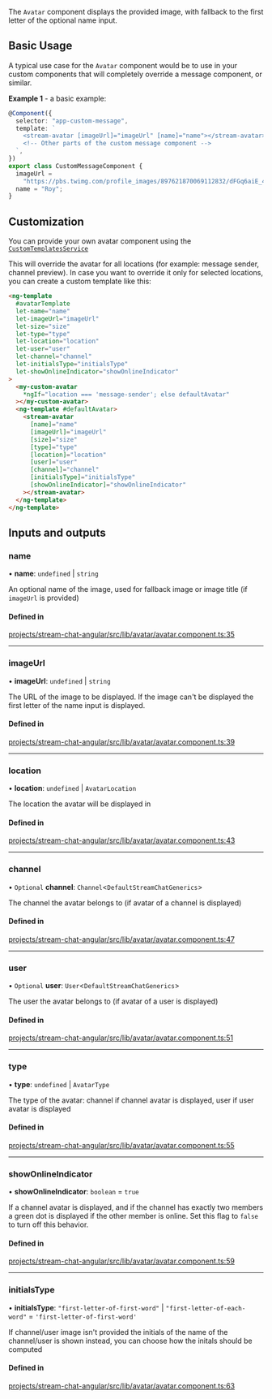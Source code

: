 The `Avatar` component displays the provided image, with fallback to the first letter of the optional name input.

## Basic Usage

A typical use case for the `Avatar` component would be to use in your custom components that will completely override a message component, or similar.

**Example 1** - a basic example:

```typescript
@Component({
  selector: "app-custom-message",
  template: `
    <stream-avatar [imageUrl]="imageUrl" [name]="name"></stream-avatar>
    <!-- Other parts of the custom message component -->
  `,
})
export class CustomMessageComponent {
  imageUrl =
    "https://pbs.twimg.com/profile_images/897621870069112832/dFGq6aiE_400x400.jpg";
  name = "Roy";
}
```

## Customization

You can provide your own avatar component using the [`CustomTemplatesService`](../services/CustomTemplatesService/#avatartemplate)

This will override the avatar for all locations (for example: message sender, channel preview). In case you want to override it only for selected locations, you can create a custom template like this:

```html
<ng-template
  #avatarTemplate
  let-name="name"
  let-imageUrl="imageUrl"
  let-size="size"
  let-type="type"
  let-location="location"
  let-user="user"
  let-channel="channel"
  let-initialsType="initialsType"
  let-showOnlineIndicator="showOnlineIndicator"
>
  <my-custom-avatar
    *ngIf="location === 'message-sender'; else defaultAvatar"
  ></my-custom-avatar>
  <ng-template #defaultAvatar>
    <stream-avatar
      [name]="name"
      [imageUrl]="imageUrl"
      [size]="size"
      [type]="type"
      [location]="location"
      [user]="user"
      [channel]="channel"
      [initialsType]="initialsType"
      [showOnlineIndicator]="showOnlineIndicator"
    ></stream-avatar>
  </ng-template>
</ng-template>
```

[//]: # "Start of generated content"
## Inputs and outputs 


### name

• **name**: `undefined` \| `string`

An optional name of the image, used for fallback image or image title (if `imageUrl` is provided)

#### Defined in

[projects/stream-chat-angular/src/lib/avatar/avatar.component.ts:35](https://github.com/GetStream/stream-chat-angular/blob/dd607b388b764ab7010a55fbdb35b67fbcfec2bf/projects/stream-chat-angular/src/lib/avatar/avatar.component.ts#L35)

___

### imageUrl

• **imageUrl**: `undefined` \| `string`

The URL of the image to be displayed. If the image can't be displayed the first letter of the name input is displayed.

#### Defined in

[projects/stream-chat-angular/src/lib/avatar/avatar.component.ts:39](https://github.com/GetStream/stream-chat-angular/blob/dd607b388b764ab7010a55fbdb35b67fbcfec2bf/projects/stream-chat-angular/src/lib/avatar/avatar.component.ts#L39)

___

### location

• **location**: `undefined` \| `AvatarLocation`

The location the avatar will be displayed in

#### Defined in

[projects/stream-chat-angular/src/lib/avatar/avatar.component.ts:43](https://github.com/GetStream/stream-chat-angular/blob/dd607b388b764ab7010a55fbdb35b67fbcfec2bf/projects/stream-chat-angular/src/lib/avatar/avatar.component.ts#L43)

___

### channel

• `Optional` **channel**: `Channel`\<`DefaultStreamChatGenerics`\>

The channel the avatar belongs to (if avatar of a channel is displayed)

#### Defined in

[projects/stream-chat-angular/src/lib/avatar/avatar.component.ts:47](https://github.com/GetStream/stream-chat-angular/blob/dd607b388b764ab7010a55fbdb35b67fbcfec2bf/projects/stream-chat-angular/src/lib/avatar/avatar.component.ts#L47)

___

### user

• `Optional` **user**: `User`\<`DefaultStreamChatGenerics`\>

The user the avatar belongs to (if avatar of a user is displayed)

#### Defined in

[projects/stream-chat-angular/src/lib/avatar/avatar.component.ts:51](https://github.com/GetStream/stream-chat-angular/blob/dd607b388b764ab7010a55fbdb35b67fbcfec2bf/projects/stream-chat-angular/src/lib/avatar/avatar.component.ts#L51)

___

### type

• **type**: `undefined` \| `AvatarType`

The type of the avatar: channel if channel avatar is displayed, user if user avatar is displayed

#### Defined in

[projects/stream-chat-angular/src/lib/avatar/avatar.component.ts:55](https://github.com/GetStream/stream-chat-angular/blob/dd607b388b764ab7010a55fbdb35b67fbcfec2bf/projects/stream-chat-angular/src/lib/avatar/avatar.component.ts#L55)

___

### showOnlineIndicator

• **showOnlineIndicator**: `boolean` = `true`

If a channel avatar is displayed, and if the channel has exactly two members a green dot is displayed if the other member is online. Set this flag to `false` to turn off this behavior.

#### Defined in

[projects/stream-chat-angular/src/lib/avatar/avatar.component.ts:59](https://github.com/GetStream/stream-chat-angular/blob/dd607b388b764ab7010a55fbdb35b67fbcfec2bf/projects/stream-chat-angular/src/lib/avatar/avatar.component.ts#L59)

___

### initialsType

• **initialsType**: ``"first-letter-of-first-word"`` \| ``"first-letter-of-each-word"`` = `'first-letter-of-first-word'`

If channel/user image isn't provided the initials of the name of the channel/user is shown instead, you can choose how the initals should be computed

#### Defined in

[projects/stream-chat-angular/src/lib/avatar/avatar.component.ts:63](https://github.com/GetStream/stream-chat-angular/blob/dd607b388b764ab7010a55fbdb35b67fbcfec2bf/projects/stream-chat-angular/src/lib/avatar/avatar.component.ts#L63)

[//]: # "End of generated content"
